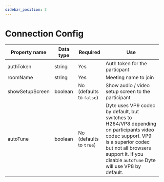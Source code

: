 ```yaml
---
sidebar_position: 2
---
```


# Connection Config

| Property name   | Data type | Required                 | Use                                                                                                                                                                                                                      |
| --------------- | --------- | ------------------------ | ------------------------------------------------------------------------------------------------------------------------------------------------------------------------------------------------------------------------ |
| authToken       | string    | Yes                      | Auth token for the particpant                                                                                                                                                                                            |
| roomName        | string    | Yes                      | Meeting name to join                                                                                                                                                                                                     |
| showSetupScreen | boolean   | No (defaults to `false`) | Show audio / video setup screen to the participant                                                                                                                                                                       |
| autoTune        | boolean   | No (defaults to `true`)  | Dyte uses VP9 codec by default, but switches to H264/VP8 depending on participants video codec support. VP9 is a superior codec but not all browsers support it. If you disable `autoTune` Dyte will use VP8 by default. |
